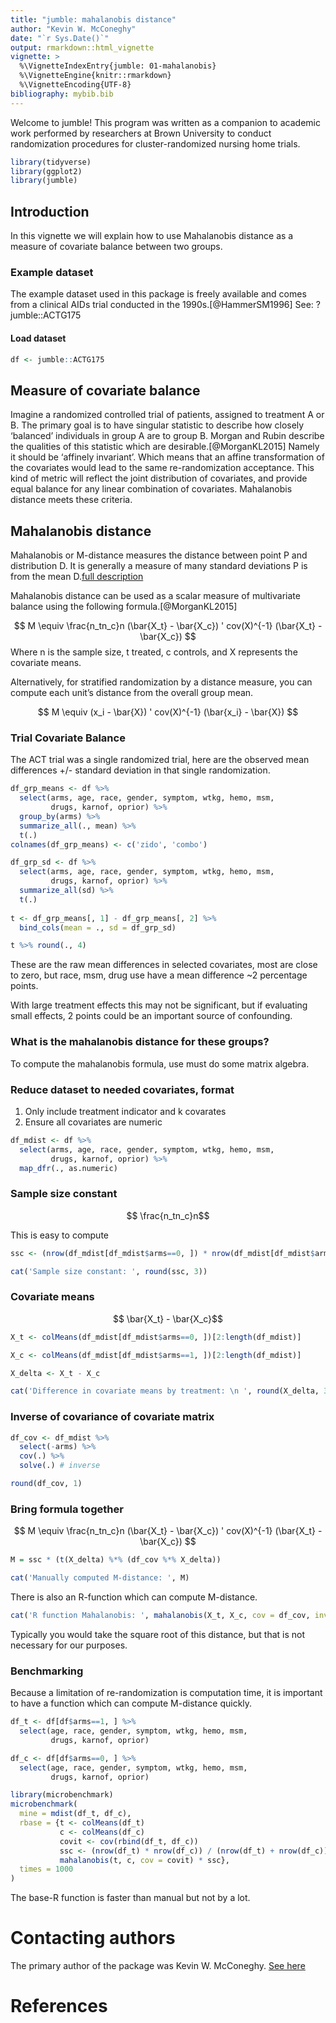 ```yaml
---
title: "jumble: mahalanobis distance"
author: "Kevin W. McConeghy"
date: "`r Sys.Date()`"
output: rmarkdown::html_vignette
vignette: >
  %\VignetteIndexEntry{jumble: 01-mahalanobis}
  %\VignetteEngine{knitr::rmarkdown}
  %\VignetteEncoding{UTF-8}
bibliography: mybib.bib
---
```


Welcome to jumble! This program was written as a companion to academic work performed by researchers at Brown University to conduct randomization procedures for cluster-randomized nursing home trials. 

```r
library(tidyverse)
library(ggplot2)
library(jumble)
```

## Introduction

In this vignette we will explain how to use Mahalanobis distance as a measure of covariate balance between two groups.  

### Example dataset  
The example dataset used in this package is freely available and comes from a clinical AIDs trial conducted in the 1990s.[@HammerSM1996] See: ?jumble::ACTG175 

#### Load dataset  
```r
df <- jumble::ACTG175
```

## Measure of covariate balance  

Imagine a randomized controlled trial of patients, assigned to treatment A or B. The primary goal is to have singular statistic to describe how closely 'balanced' individuals in group A are to group B. Morgan and Rubin describe the qualities of this statistic which are desirable.[@MorganKL2015] Namely it should be 'affinely invariant'. Which means that an affine transformation of the covariates would lead to the same re-randomization acceptance. This kind of metric will reflect the joint distribution of covariates, and provide equal balance for any linear combination of covariates.  Mahalanobis distance meets these criteria.  

## Mahalanobis distance  

Mahalanobis or M-distance measures the distance between point P and distribution D. It is generally a measure of many standard deviations P is from the mean D.[full description](https://en.wikipedia.org/wiki/Mahalanobis_distance)  

Mahalanobis distance can be used as a scalar measure of multivariate balance using the following formula.[@MorganKL2015]  

$$ M \equiv \frac{n_tn_c}n (\bar{X_t} - \bar{X_c}) ' cov(X)^{-1} (\bar{X_t} - \bar{X_c}) $$
Where n is the sample size, t treated, c controls, and X represents the covariate means. 

Alternatively, for stratified randomization by a distance measure, you can compute each unit's distance from the overall group mean.  

$$ M \equiv (x_i - \bar{X}) ' cov(X)^{-1} (\bar{x_i} - \bar{X}) $$

### Trial Covariate Balance  
The ACT trial was a single randomized trial, here are the observed mean differences +/- standard deviation in that single randomization.  

```r
df_grp_means <- df %>%
  select(arms, age, race, gender, symptom, wtkg, hemo, msm, 
         drugs, karnof, oprior) %>%
  group_by(arms) %>%
  summarize_all(., mean) %>%
  t(.) 
colnames(df_grp_means) <- c('zido', 'combo')

df_grp_sd <- df %>%
  select(arms, age, race, gender, symptom, wtkg, hemo, msm, 
         drugs, karnof, oprior) %>%
  summarize_all(sd) %>%
  t(.)
  
t <- df_grp_means[, 1] - df_grp_means[, 2] %>%
  bind_cols(mean = ., sd = df_grp_sd) 

t %>% round(., 4)
```
These are the raw mean differences in selected covariates, most are close to zero, but race, msm, drug use have a mean difference ~2 percentage points.  

With large treatment effects this may not be significant, but if evaluating small effects, 2 points could be an important source of confounding.  

### What is the mahalanobis distance for these groups?  

To compute the mahalanobis formula, use must do some matrix algebra.  

### Reduce dataset to needed covariates, format  
1) Only include treatment indicator and k covarates  
2) Ensure all covariates are numeric  
```r
df_mdist <- df %>%
  select(arms, age, race, gender, symptom, wtkg, hemo, msm, 
         drugs, karnof, oprior) %>%
  map_dfr(., as.numeric) 
```

### Sample size constant  

$$ \frac{n_tn_c}n$$  

This is easy to compute
```r
ssc <- (nrow(df_mdist[df_mdist$arms==0, ]) * nrow(df_mdist[df_mdist$arms==1, ])) / (nrow(df_mdist))

cat('Sample size constant: ', round(ssc, 3))
```

### Covariate means  

$$ \bar{X_t} - \bar{X_c}$$  

```r
X_t <- colMeans(df_mdist[df_mdist$arms==0, ])[2:length(df_mdist)]

X_c <- colMeans(df_mdist[df_mdist$arms==1, ])[2:length(df_mdist)]

X_delta <- X_t - X_c 

cat('Difference in covariate means by treatment: \n ', round(X_delta, 3))
```

### Inverse of covariance of covariate matrix  
```r
df_cov <- df_mdist %>%
  select(-arms) %>%
  cov(.) %>%
  solve(.) # inverse

round(df_cov, 1)
```



### Bring formula together  

$$ M \equiv \frac{n_tn_c}n (\bar{X_t} - \bar{X_c}) ' cov(X)^{-1} (\bar{X_t} - \bar{X_c}) $$

```r
M = ssc * (t(X_delta) %*% (df_cov %*% X_delta))

cat('Manually computed M-distance: ', M)
```

There is also an R-function which can compute M-distance.  
```r
cat('R function Mahalanobis: ', mahalanobis(X_t, X_c, cov = df_cov, inverted = T) * ssc)
```
Typically you would take the square root of this distance, but that is not necessary for our purposes.  

### Benchmarking  
Because a limitation of re-randomization is computation time, it is important to have a function which can compute M-distance quickly.  

```r
df_t <- df[df$arms==1, ] %>%
  select(age, race, gender, symptom, wtkg, hemo, msm, 
         drugs, karnof, oprior)

df_c <- df[df$arms==0, ] %>%
  select(age, race, gender, symptom, wtkg, hemo, msm, 
         drugs, karnof, oprior) 

library(microbenchmark)
microbenchmark(
  mine = mdist(df_t, df_c),
  rbase = {t <- colMeans(df_t) 
           c <- colMeans(df_c) 
           covit <- cov(rbind(df_t, df_c))
           ssc <- (nrow(df_t) * nrow(df_c)) / (nrow(df_t) + nrow(df_c))
           mahalanobis(t, c, cov = covit) * ssc},
  times = 1000
)
```
The base-R function is faster than manual but not by a lot.  

# Contacting authors  
The primary author of the package was Kevin W. McConeghy. [See here](https://github.com/kmcconeghy/)

# References  
